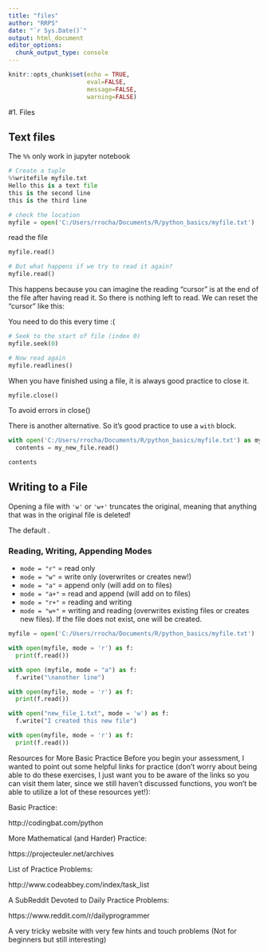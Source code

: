 ```yaml
---
title: "files"
author: "RRPS"
date: "`r Sys.Date()`"
output: html_document
editor_options: 
  chunk_output_type: console
---
```


```r
knitr::opts_chunk$set(echo = TRUE,
                      eval=FALSE, 
                      message=FALSE, 
                      warning=FALSE)
```

#1. Files

## Text files

The `%%` only work in jupyter notebook

```python
# Create a tuple
%%writefile myfile.txt
Hello this is a text file
this is the second line
this is the third line

```

```python
# check the location
myfile = open('C:/Users/rrocha/Documents/R/python_basics/myfile.txt')
```

read the file
```python
myfile.read()

# But what happens if we try to read it again?
myfile.read()
```

This happens because you can imagine the reading "cursor" is at the end of the file after having read it. So there is nothing left to read. We can reset the "cursor" like this:

You need to do this every time :(

```python
# Seek to the start of file (index 0)
myfile.seek(0)

# Now read again
myfile.readlines()
```

When you have finished using a file, it is always good practice to close it.

```python
myfile.close()
```

To avoid errors in close()

There is another alternative. So it's good practice to use a `with` block.

```python
with open('C:/Users/rrocha/Documents/R/python_basics/myfile.txt') as my_new_file:
  contents = my_new_file.read()
```

```python
contents
```


## Writing to a File

Opening a file with `'w'` or `'w+'` truncates the original, meaning that anything that was in the original file is deleted!

The default .

### Reading, Writing, Appending Modes

- `mode = "r"` = read only
- `mode = "w"` = write only (overwrites or creates new!)
- `mode = "a"` = append only (will add on to files)
- `mode = "a+"` = read and append (will add on to files)
- `mode = "r+"` = reading and writing
- `mode = "w+"` = writing and reading (overwrites existing files or creates new files). If the file does not exist, one will be created.

```python
myfile = open('C:/Users/rrocha/Documents/R/python_basics/myfile.txt')
```

```python
with open(myfile, mode = 'r') as f:
  print(f.read())
```

```python
with open (myfile, mode = "a") as f:
  f.write("\nanother line")
```

```python
with open(myfile, mode = 'r') as f:
  print(f.read())
```

```python
with open("new_file_1.txt", mode = 'w') as f:
  f.write("I created this new file")
```


```python
with open(myfile, mode = 'r') as f:
  print(f.read())
```


Resources for More Basic Practice
Before you begin your assessment, I wanted to point out some helpful links for practice (don't worry about being able to do these exercises, I just want you to be aware of the links so you can visit them later, since we still haven't discussed functions, you won't be able to utilize a lot of these resources yet!):

Basic Practice:

http://codingbat.com/python

More Mathematical (and Harder) Practice:

https://projecteuler.net/archives

List of Practice Problems:

http://www.codeabbey.com/index/task_list

A SubReddit Devoted to Daily Practice Problems:

https://www.reddit.com/r/dailyprogrammer

A very tricky website with very few hints and touch problems (Not for beginners but still interesting)